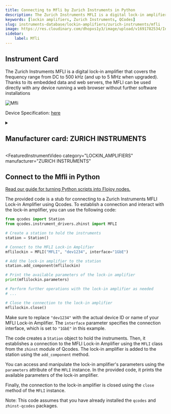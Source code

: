 ```yaml
---
title: Connecting to Mfli by Zurich Instruments in Python
description: The Zurich Instruments MFLI is a digital lock-in amplifier that covers the frequency range from DC to 500 kHz (and up to 5 MHz when upgraded). Thanks to its embedded data and web servers, the MFLI can be used directly with any device running a web browser without further software installations
keywords: [lockin amplifiers, Zurich Instruments, QCodes] 
slug: instruments-database/lockin-amplifiers/zurich-instruments/mfli 
image: https://res.cloudinary.com/dhopxs1y3/image/upload/v1691782534/Instruments/Lockin%20Amplifiers/MFLI/MFLI.webp
sidebar:
    label: Mfli 
---
```



## Instrument Card

The Zurich Instruments MFLI is a digital lock-in amplifier that covers the frequency range from DC to 500 kHz (and up to 5 MHz when upgraded). Thanks to its embedded data and web servers, the MFLI can be used directly with any device running a web browser without further software installations

![Mfli](https://res.cloudinary.com/dhopxs1y3/image/upload/v1691782534/Instruments/Lockin%20Amplifiers/MFLI/MFLI.webp)

Device Specification: [here](https://docs.zhinst.com/pdf/ziMFLI_UserManual.pdf)

<details style={{ marginTop: "15px"}}>
<summary><h2 style={{display:'inline'}}>Manufacturer card: ZURICH INSTRUMENTS</h2></summary>

![ZURICH INSTRUMENTS](https://res.cloudinary.com/dhopxs1y3/image/upload/v1692806207/Instruments/Vendor%20Logos/Zurich_Instruments.png)

Zurich Instruments Ltd. is a privately owned company developing and selling advanced test and measurement instruments equipped with software for dynamic signal analysis.

- Headquarters: Switzerland
- Yearly Revenue (millions, USD): 38
- Vendor Website: [here](https://www.zhinst.com/americas/en)

</details>


<FeaturedInstrumentVideo
  category="LOCKIN_AMPLIFIERS"
  manufacturer="ZURICH INSTRUMENTS"
></FeaturedInstrumentVideo>

## Connect to the Mfli in Python

[Read our guide for turning Python scripts into Flojoy nodes.](https://docs.flojoy.ai/contribution/blocks/custom-flojoy-block/)


<Tabs>

<TabItem value="Flojoy" label="Flojoy" className="flojoy-instrument-tabs">

<NodeCardCollection category='LOCKIN_AMPLIFIERS' manufacturer='ZURICH'></NodeCardCollection>

</TabItem>
<TabItem value="QCodes" label="QCodes">

The provided code is a stub for connecting to a Zurich Instruments MFLI Lock-in Amplifier using Qcodes. To establish a connection and interact with the lock-in amplifier, you can use the following code:

```python
from qcodes import Station
from qcodes.instrument_drivers.zhinst import MFLI

# Create a station to hold the instruments
station = Station()

# Connect to the MFLI Lock-in Amplifier
mflilockin = MFLI("MFLI", "dev1234", interface="1GbE")

# Add the lock-in amplifier to the station
station.add_component(mflilockin)

# Print the available parameters of the lock-in amplifier
print(mflilockin.parameters)

# Perform further operations with the lock-in amplifier as needed
# ...

# Close the connection to the lock-in amplifier
mflilockin.close()
```

Make sure to replace `"dev1234"` with the actual device ID or name of your MFLI Lock-in Amplifier. The `interface` parameter specifies the connection interface, which is set to `"1GbE"` in this example.

The code creates a `Station` object to hold the instruments. Then, it establishes a connection to the MFLI Lock-in Amplifier using the `MFLI` class from the `zhinst` module of Qcodes. The lock-in amplifier is added to the station using the `add_component` method.

You can access and manipulate the lock-in amplifier's parameters using the `parameters` attribute of the `MFLI` instance. In the provided code, it prints the available parameters of the lock-in amplifier.

Finally, the connection to the lock-in amplifier is closed using the `close` method of the `MFLI` instance.

Note: This code assumes that you have already installed the `qcodes` and `zhinst-qcodes` packages.

</TabItem>
</Tabs>